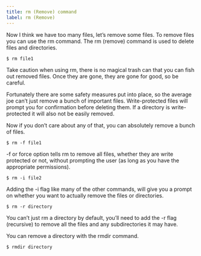 ```yaml
---
title: rm (Remove) command
label: rm (Remove)
---
```


Now I think we have too many files, let’s remove some files. To remove files you can use the rm command. The rm (remove) command is used to delete files and directories.

```shell
$ rm file1
```

Take caution when using rm, there is no magical trash can that you can fish out removed files. Once they are gone, they are gone for good, so be careful.

Fortunately there are some safety measures put into place, so the average joe can’t just remove a bunch of important files. Write-protected files will prompt you for confirmation before deleting them. If a directory is write-protected it will also not be easily removed.

Now if you don’t care about any of that, you can absolutely remove a bunch of files.

```shell
$ rm -f file1
```

-f or force option tells rm to remove all files, whether they are write protected or not, without prompting the user (as long as you have the appropriate permissions).

```shell
$ rm -i file2
```

Adding the -i flag like many of the other commands, will give you a prompt on whether you want to actually remove the files or directories.

```shell
$ rm -r directory
```

You can’t just rm a directory by default, you’ll need to add the -r flag (recursive) to remove all the files and any subdirectories it may have.

You can remove a directory with the rmdir command.

```shell
$ rmdir directory
```
